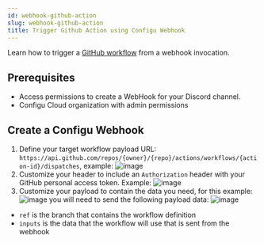 ```yaml
---
id: webhook-github-action
slug: webhook-github-action
title: Trigger Github Action using Configu Webhook
---
```


Learn how to trigger a [GitHub workflow](https://docs.github.com/en/actions/using-workflows/triggering-a-workflow) 
from a webhook invocation.

## Prerequisites
- Access permissions to create a WebHook for your Discord channel.
- Configu Cloud organization with admin permissions

## Create a Configu Webhook

1. Define your target workflow payload URL: `https://api.github.com/repos/{owner}/{repo}/actions/workflows/{action-id}/dispatches`, example:
![image](./img/webhooks/github-customize-your-payload.png)
2. Customize your header to include an `Authorization` header with your GitHub personal access token. Example:
![image](./img/webhooks/github-authorization-header.png)
3. Customize your payload to contain the data you need, for this example:
![image](./img/webhooks/github-customize-your-payload.png)
you will need to send the following payload data:
![image](./img/webhooks/github-customize-your-payload-2.png)
- `ref` is the branch that contains the workflow definition
- `inputs` is the data that the workflow will use that is sent from the webhook
